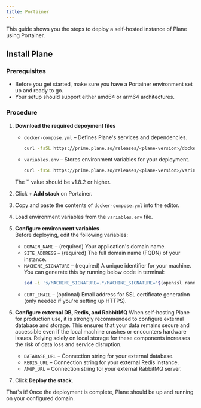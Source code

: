 ```yaml
---
title: Portainer
---
```


This guide shows you the steps to deploy a self-hosted instance of Plane using Portainer.

## Install Plane

### Prerequisites
   - Before you get started, make sure you have a Portainer environment set up and ready to go. 
   - Your setup should support either amd64 or arm64 architectures.

### Procedure

1. **Download the required depoyment files**  
    - `docker-compose.yml` – Defines Plane's services and dependencies.
        ```bash
        curl -fsSL https://prime.plane.so/releases/<plane-version>/docker-compose.yml -o docker-compose.yml
        ```
    - `variables.env` – Stores environment variables for your deployment.
        ```bash
        curl -fsSL https://prime.plane.so/releases/<plane-version>/variables.env -o plane.env
        ```
    <Warning>
    The `<plane-version>` value should be v1.8.2 or higher.
    </Warning>

2. Click **+ Add stack** on Portainer.

3. Copy and paste the contents of `docker-compose.yml` into the editor.

4. Load environment variables from the `variables.env` file.

5. **Configure environment variables**  
    Before deploying, edit the following variables:

    - `DOMAIN_NAME` – (required) Your application's domain name.
    - `SITE_ADDRESS` – (required) The full domain name (FQDN) of your instance.
    - `MACHINE_SIGNATURE` – (required) A unique identifier for your machine. You can generate this by running below code in terminal:
        ```sh
        sed -i 's/MACHINE_SIGNATURE=.*/MACHINE_SIGNATURE='$(openssl rand -hex 16)'/' plane.env 
        ```
    - `CERT_EMAIL` – (optional) Email address for SSL certificate generation (only needed if you're setting up HTTPS).

6. **Configure external DB, Redis, and RabbitMQ**
    <Warning>
    When self-hosting Plane for production use, it is strongly recommended to configure external database and storage. This ensures that your data remains secure and accessible even if the local machine crashes or encounters hardware issues. Relying solely on local storage for these components increases the risk of data loss and service disruption.
    </Warning>
   - `DATABASE_URL` – Connection string for your external database.
   - `REDIS_URL` – Connection string for your external Redis instance.
   - `AMQP_URL` – Connection string for your external RabbitMQ server.

7. Click **Deploy the stack**.

That's it! Once the deployment is complete, Plane should be up and running on your configured domain.